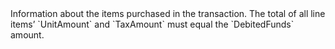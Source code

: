   

  
<ParamField body="LineItems" type="array" required>  
<Object />     
Information about the items purchased in the transaction. The total of all line items’ `UnitAmount` and `TaxAmount` must equal the `DebitedFunds` amount.    

<Expandable title="properties"><Name1 />  
<Quantity />  
<UnitAmount />  
<TaxAmount />  
<Description />  
  

</Expandable> 
</ParamField>